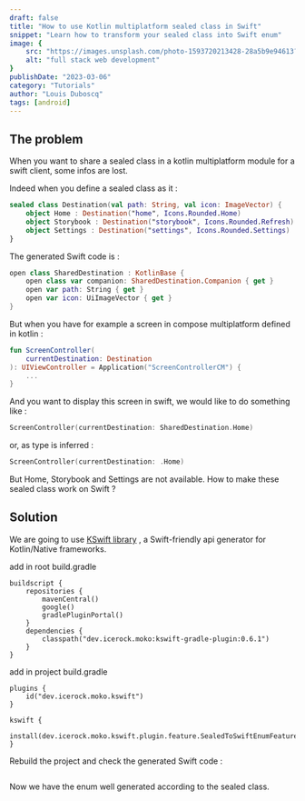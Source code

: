 ```yaml
---
draft: false
title: "How to use Kotlin multiplatform sealed class in Swift"
snippet: "Learn how to transform your sealed class into Swift enum"
image: {
    src: "https://images.unsplash.com/photo-1593720213428-28a5b9e94613?&fit=crop&w=430&h=240",
    alt: "full stack web development"
}
publishDate: "2023-03-06"
category: "Tutorials"
author: "Louis Duboscq"
tags: [android]
--- 
```


## The problem

When you want to share a sealed class in a kotlin multiplatform module for a swift client, some infos are lost.

Indeed when you define a sealed class as it : 

```kotlin
sealed class Destination(val path: String, val icon: ImageVector) {
    object Home : Destination("home", Icons.Rounded.Home)
    object Storybook : Destination("storybook", Icons.Rounded.Refresh)
    object Settings : Destination("settings", Icons.Rounded.Settings)
}
```

The generated Swift code is : 

```swift
open class SharedDestination : KotlinBase {
    open class var companion: SharedDestination.Companion { get }
    open var path: String { get } 
    open var icon: UiImageVector { get }
}
```

But when you have for example a screen in compose multiplatform defined in kotlin : 

```kotlin
fun ScreenController( 
    currentDestination: Destination
): UIViewController = Application("ScreenControllerCM") {
    ...
}
```

And you want to display this screen in swift, we would like to do something like : 

```swift
ScreenController(currentDestination: SharedDestination.Home)
```

or, as type is inferred :

```swift
ScreenController(currentDestination: .Home)
```

But Home, Storybook and Settings are not available. How to make these sealed class work on Swift ?

## Solution

We are going to use [KSwift library](https://github.com/icerockdev/moko-kswift) , a Swift-friendly api generator for Kotlin/Native frameworks. 

add in root build.gradle

```
buildscript {
    repositories {
        mavenCentral()
        google()
        gradlePluginPortal()
    }
    dependencies {
        classpath("dev.icerock.moko:kswift-gradle-plugin:0.6.1")
    }
}
````

add in project build.gradle

```
plugins {
    id("dev.icerock.moko.kswift")
}

kswift {
    install(dev.icerock.moko.kswift.plugin.feature.SealedToSwiftEnumFeature)
}
```

Rebuild the project and check the generated Swift code : 

```

```

Now we have the enum well generated according to the sealed class.